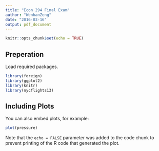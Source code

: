 ```yaml
---
title: "Econ 294 Final Exam"
author: "WenhanZeng"
date: "2016-03-16"
output: pdf_document
---
```


```r
knitr::opts_chunk$set(echo = TRUE)
```

## Preperation
Load required packages.

```r
library(foreign)
library(ggplot2)
library(knitr)
library(nycflights13)
```

## Including Plots

You can also embed plots, for example:

```r
plot(pressure)
```

Note that the `echo = FALSE` parameter was added to the code chunk to prevent printing of the R code that generated the plot.

